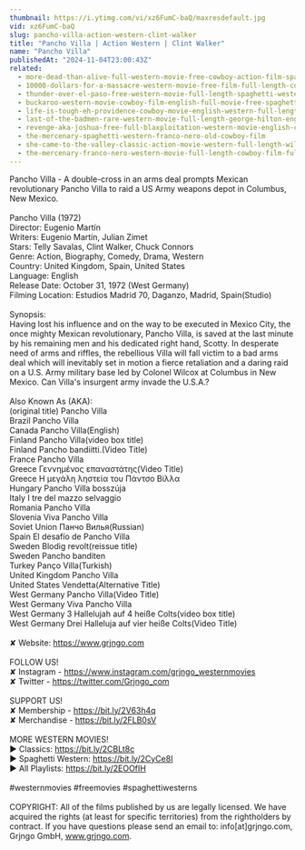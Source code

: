 ```yaml
---
thumbnail: https://i.ytimg.com/vi/xz6FumC-baQ/maxresdefault.jpg
vid: xz6FumC-baQ
slug: pancho-villa-action-western-clint-walker
title: "Pancho Villa | Action Western | Clint Walker"
name: "Pancho Villa"
publishedAt: "2024-11-04T23:00:43Z"
related:
  - more-dead-than-alive-full-western-movie-free-cowboy-action-film-spaghetti-western-wild-west
  - 10000-dollars-for-a-massacre-western-movie-free-film-full-length-cowboy-films-english
  - thunder-over-el-paso-free-western-movie-full-length-spaghetti-western-full-action-movie
  - buckaroo-western-movie-cowboy-film-english-full-movie-free-spaghetti-western
  - life-is-tough-eh-providence-cowboy-movie-english-western-full-length
  - last-of-the-badmen-rare-western-movie-full-length-george-hilton-english-full-movie
  - revenge-aka-joshua-free-full-blaxploitation-western-movie-english-classic-feature-film
  - the-mercenary-spaghetti-western-franco-nero-old-cowboy-film
  - she-came-to-the-valley-classic-action-movie-western-full-length-wild-west-movie
  - the-mercenary-franco-nero-western-movie-full-length-cowboy-film-full-movie
---
```


Pancho Villa - A double-cross in an arms deal prompts Mexican revolutionary Pancho Villa to raid a US Army weapons depot in Columbus, New Mexico.<br />
<br />
Pancho Villa (1972)<br />
Director: Eugenio Martín<br />
Writers: Eugenio Martín, Julian Zimet<br />
Stars: Telly Savalas, Clint Walker, Chuck Connors<br />
Genre: Action, Biography, Comedy, Drama, Western<br />
Country: United Kingdom, Spain, United States<br />
Language: English<br />
Release Date: October 31, 1972 (West Germany)<br />
Filming Location: Estudios Madrid 70, Daganzo, Madrid, Spain(Studio)<br />
<br />
Synopsis:<br />
Having lost his influence and on the way to be executed in Mexico City, the once mighty Mexican revolutionary, Pancho Villa, is saved at the last minute by his remaining men and his dedicated right hand, Scotty. In desperate need of arms and riffles, the rebellious Villa will fall victim to a bad arms deal which will inevitably set in motion a fierce retaliation and a daring raid on a U.S. Army military base led by Colonel Wilcox at Columbus in New Mexico. Can Villa's insurgent army invade the U.S.A.?<br />
<br />
Also Known As (AKA):<br />
(original title) Pancho Villa<br />
Brazil Pancho Villa<br />
Canada Pancho Villa(English)<br />
Finland Pancho Villa(video box title)<br />
Finland Pancho bandiitti.(Video Title)<br />
France Pancho Villa<br />
Greece Γεννημένος επαναστάτης(Video Title)<br />
Greece Η μεγάλη ληστεία του Πάντσο Βίλλα<br />
Hungary Pancho Villa bosszúja<br />
Italy I tre del mazzo selvaggio<br />
Romania Pancho Villa<br />
Slovenia Viva Pancho Villa<br />
Soviet Union Панчо Вилья(Russian)<br />
Spain El desafío de Pancho Villa<br />
Sweden Blodig revolt(reissue title)<br />
Sweden Pancho banditen<br />
Turkey Panço Villa(Turkish)<br />
United Kingdom Pancho Villa<br />
United States Vendetta(Alternative Title)<br />
West Germany Pancho Villa(Video Title)<br />
West Germany Viva Pancho Villa<br />
West Germany 3 Hallelujah auf 4 heiße Colts(video box title)<br />
West Germany Drei Halleluja auf vier heiße Colts(Video Title)<br />
<br />
✘ Website: https://www.grjngo.com<br />
<br />
FOLLOW US!<br />
✘ Instagram - https://www.instagram.com/grjngo_westernmovies<br />
✘ Twitter - https://twitter.com/Grjngo_com<br />
<br />
SUPPORT US!<br />
✘ Membership - https://bit.ly/2V63h4q<br />
✘ Merchandise - https://bit.ly/2FLB0sV<br />
<br />
MORE WESTERN MOVIES! <br />
► Classics: https://bit.ly/2CBLt8c <br />
► Spaghetti Western: https://bit.ly/2CyCe8I <br />
► All Playlists: https://bit.ly/2EOOfIH <br />
<br />
#westernmovies #freemovies #spaghettiwesterns<br />
<br />
COPYRIGHT: All of the films published by us are legally licensed. We have acquired the rights (at least for specific territories) from the rightholders by contract. If you have questions please send an email to: info[at]grjngo.com, Grjngo GmbH, www.grjngo.com.